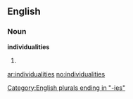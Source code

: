 ==English==

===Noun===
'''individualities'''

# {{plural of|[[individuality]]}}

[[Category:English plurals ending in "-ies"]]

[[ar:individualities]]
[[no:individualities]]